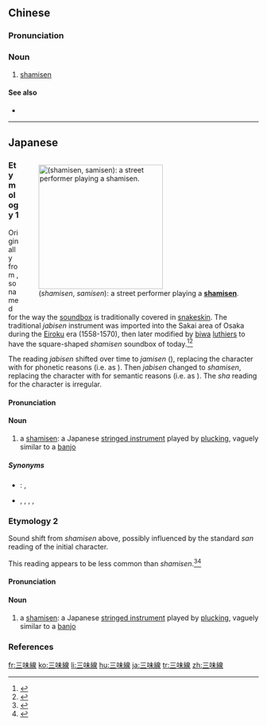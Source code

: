 ==Chinese==
{{zh-forms|s=三味线}}

===Pronunciation===
{{zh-pron
|m=sānwèixiàn
|c=saam1 mei6 sin3
|cat=n
}}

===Noun===
{{zh-noun}}

# [[shamisen]]

====See also====
* {{zh-l|三弦}}

{{zh-cat|Musical instruments}}

----

==Japanese==
<div style="float:right;">
{{wikipedia|lang=ja}}
{{wikipedia|Shamisen}}
[[File:ShamisenBuskerPittStreetSydney.JPG|thumb|250px|{{lang|ja|三味線}} (''shamisen'', ''samisen''): a street performer playing a '''[[shamisen]]'''.]]
</div>

===Etymology 1===
{{ja-kanjitab|yomi=irr|さ|k1=しゃ|み|せん|sort=しゃみせん}}
Originally from {{der|ja|ryu|sort=しゃみせん|蛇皮線|tr=jabisen|lit=snakeskin strings}}, so named for the way the [[soundbox]] is traditionally covered in [[snakeskin]]. The traditional ''jabisen'' instrument was imported into the Sakai area of Osaka during the [[永禄|Eiroku]] era (1558-1570), then later modified by [[biwa]] [[luthier]]s to have the square-shaped ''shamisen'' soundbox of today.<ref name="KDJ">{{R:Kokugo Dai Jiten}}</ref><ref name="DJR">{{R:Daijirin}}</ref>

The reading ''jabisen'' shifted over time to ''jamisen'' ({{m|ja|蛇味線}}), replacing the {{m|ja|皮|tr=bi||skin, leather}} character with {{m|ja|味|tr=mi}} for phonetic reasons (i.e. as {{ateji|sort=しゃみせん}}). Then ''jabisen'' changed to ''shamisen'', replacing the {{m|ja|蛇|tr=ja||snake}} character with {{m|ja|三|tr=sha</i>, usually read ''san''||three}} for semantic reasons (i.e. as {{juku|sort=しゃみせん}}). The ''sha'' reading for the {{m|ja|三}} character is irregular.

====Pronunciation====
{{ja-pron|y=i|しゃみせん|acc=0|acc_ref=DJR,SMK5,NHK}}

====Noun====
{{ja-noun|しゃみせん}}

# {{lb|ja|sort=しゃみせん|musical instruments}} a [[shamisen]]: a Japanese [[stringed instrument]] played by [[pluck]]ing, vaguely similar to a [[banjo]]

=====Synonyms=====
* {{sense|traditional Okinawan snakeskin shamisen}}: {{ja-r|蛇皮線|じゃびせん}}, {{ja-r|三線|さんしん}}
* {{sense|shamisen in general}} {{ja-r|三絃|さんげん}}, {{ja-r|三弦|さんげん}}, {{ja-r|三味|しゃみ}}, {{ja-r|三味|さみ}}, {{ja-r|ぺんぺん}}

===Etymology 2===
{{ja-kanjitab|さん|k1=さ|み|せん}}
Sound shift from ''shamisen'' above, possibly influenced by the standard ''san'' reading of the initial {{m|ja|三}} character.

This reading appears to be less common than ''shamisen''.<ref name="KDJ">{{R:Kokugo Dai Jiten}}</ref><ref name="DJR">{{R:Daijirin}}</ref>

====Pronunciation====
{{ja-pron|yomi=o|さみせん|acc=0|acc_ref=DJR,SMK5}}

====Noun====
{{ja-noun|さみせん}} {{tlb|ja|uncommon}}

# {{lb|ja|sort=さみせん|musical instruments}} a [[shamisen]]: a Japanese [[stringed instrument]] played by [[pluck]]ing, vaguely similar to a [[banjo]]

===References===
<references/>

{{cln|ja|words with multiple readings}}
[[fr:三味線]]
[[ko:三味線]]
[[li:三味線]]
[[hu:三味線]]
[[ja:三味線]]
[[tr:三味線]]
[[zh:三味線]]